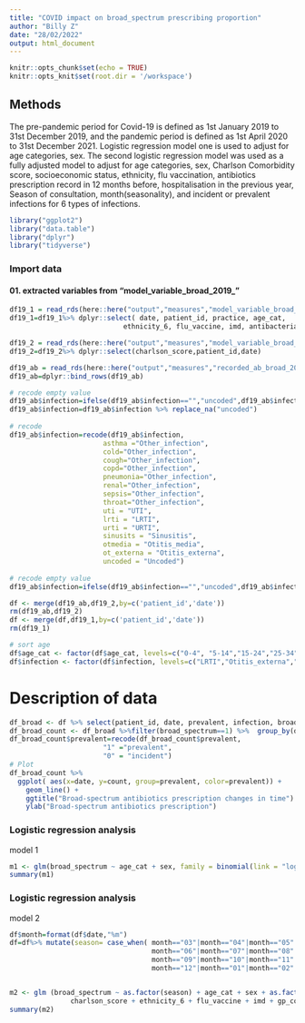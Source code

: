 ```yaml
---
title: "COVID impact on broad_spectrum prescribing proportion"
author: "Billy Z"
date: "28/02/2022"
output: html_document
---
```


```r
knitr::opts_chunk$set(echo = TRUE)
knitr::opts_knit$set(root.dir = '/workspace')
```

## Methods 

The pre-pandemic period for Covid-19 is defined as 1st January 2019 to 31st December 2019, and the pandemic period is defined as 1st April 2020 to 31st December 2021. Logistic regression model one is used to adjust for age categories, sex. The second logistic regression model was used as a fully adjusted model to adjust for age categories, sex, Charlson Comorbidity score, socioeconomic status, ethnicity, flu vaccination, antibiotics prescription record in 12 months before, hospitalisation in the previous year, Season of consultation, month(seasonality), and incident or prevalent infections for 6 types of infections. 


```r
library("ggplot2")
library("data.table")
library("dplyr")
library("tidyverse")
```

### Import data

#### 01.  extracted variables from "model_variable_broad_2019_"

```r

df19_1 = read_rds(here::here("output","measures","model_variable_broad_2019_1.rds"))
df19_1=df19_1%>% dplyr::select( date, patient_id, practice, age_cat,
                            ethnicity_6, flu_vaccine, imd, antibacterial_12mb4, gp_count)

df19_2 = read_rds(here::here("output","measures","model_variable_broad_2019_2.rds"))
df19_2=df19_2%>% dplyr::select(charlson_score,patient_id,date)

df19_ab = read_rds(here::here("output","measures","recorded_ab_broad_2019.rds"))
df19_ab=dplyr::bind_rows(df19_ab)

# recode empty value
df19_ab$infection=ifelse(df19_ab$infection=="","uncoded",df19_ab$infection)
df19_ab$infection=df19_ab$infection %>% replace_na("uncoded")
  
# recode
df19_ab$infection=recode(df19_ab$infection,
                       asthma ="Other_infection",
                       cold="Other_infection",
                       cough="Other_infection",
                       copd="Other_infection",
                       pneumonia="Other_infection",
                       renal="Other_infection",
                       sepsis="Other_infection",
                       throat="Other_infection",
                       uti = "UTI",
                       lrti = "LRTI",
                       urti = "URTI",
                       sinusits = "Sinusitis",
                       otmedia = "Otitis_media",
                       ot_externa = "Otitis_externa",
                       uncoded = "Uncoded")
  
# recode empty value
df19_ab$infection=ifelse(df19_ab$infection=="","uncoded",df19_ab$infection)

df <- merge(df19_ab,df19_2,by=c('patient_id','date'))
rm(df19_ab,df19_2)
df <- merge(df,df19_1,by=c('patient_id','date'))
rm(df19_1)

# sort age
df$age_cat <- factor(df$age_cat, levels=c("0-4", "5-14","15-24","25-34","35-44","45-54","55-64","65-74","75+"))
df$infection <- factor(df$infection, levels=c("LRTI","Otitis_externa","Otitis_media","Sinusitis","URTI","UTI","Other_infection","Uncoded"))

```

# Description of data
```r
df_broad <- df %>% select(patient_id, date, prevalent, infection, broad_spectrum, practice, age_cat, sex)
df_broad_count <- df_broad %>%filter(broad_spectrum==1) %>%  group_by(date,prevalent) %>% summarise(count=n())
df_broad_count$prevalent=recode(df_broad_count$prevalent,
                       "1" ="prevalent",
                       "0" = "incident")
# Plot
df_broad_count %>%
  ggplot( aes(x=date, y=count, group=prevalent, color=prevalent)) +
    geom_line() +
    ggtitle("Broad-spectrum antibiotics prescription changes in time") +
    ylab("Broad-spectrum antibiotics prescription")

```


### Logistic regression analysis
model 1
```r
m1 <- glm(broad_spectrum ~ age_cat + sex, family = binomial(link = "logit"),data = df_broad)
summary(m1)
```
### Logistic regression analysis
model 2
```r
df$month=format(df$date,"%m")
df=df%>% mutate(season= case_when( month=="03"|month=="04"|month=="05" ~ "spring",
                                   month=="06"|month=="07"|month=="08" ~ "summer",
                                   month=="09"|month=="10"|month=="11" ~ "autumn",
                                   month=="12"|month=="01"|month=="02" ~ "winter"))


m2 <- glm (broad_spectrum ~ as.factor(season) + age_cat + sex + as.factor(prevalent) + infection + 
               charlson_score + ethnicity_6 + flu_vaccine + imd + gp_count +antibacterial_12mb4, family = binomial(link = "logit"),data = df)
summary(m2)
```


